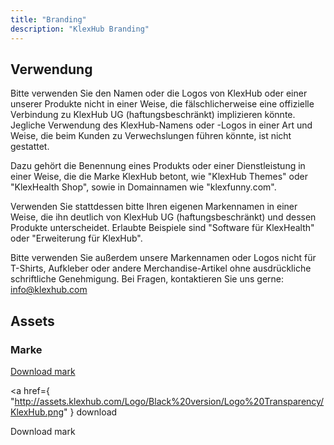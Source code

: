 ```yaml
---
title: "Branding"
description: "KlexHub Branding"
---
```



## Verwendung

Bitte verwenden Sie den Namen oder die Logos von KlexHub oder einer unserer Produkte nicht in einer Weise,
die fälschlicherweise eine offizielle Verbindung zu KlexHub UG (haftungsbeschränkt) implizieren könnte. Jegliche Verwendung des KlexHub-Namens oder -Logos in einer Art und Weise, die beim Kunden zu Verwechslungen führen könnte, ist nicht gestattet.

Dazu gehört die Benennung eines Produkts oder einer Dienstleistung in einer Weise, die die Marke KlexHub betont, wie "KlexHub Themes" oder "KlexHealth Shop", sowie in Domainnamen wie "klexfunny.com".

Verwenden Sie stattdessen bitte Ihren eigenen Markennamen in einer Weise, die ihn deutlich von KlexHub UG (haftungsbeschränkt) und dessen Produkte unterscheidet. Erlaubte Beispiele sind "Software für KlexHealth" oder "Erweiterung für KlexHub".

Bitte verwenden Sie außerdem unsere Markennamen oder Logos nicht für T-Shirts, Aufkleber oder andere Merchandise-Artikel ohne ausdrückliche schriftliche Genehmigung.
Bei Fragen, kontaktieren Sie uns gerne: info@klexhub.com

## Assets

### Marke

<div className="pt-5 pb-8">
  <a
    href={
      "http://assets.klexhub.com/Logo/Black%20version/Logo%20Transparency/KlexHub.png"
    }
    download
  >
    <span className="sr-only">Download mark</span>
    <div className="max-w-xl">
      <div className="relative" style={{ paddingTop: `${(33 / 262) * 100}%` }}>
        <img
          className="absolute inset-0 w-full h-full object-contain object-left"
          src={
            "http://assets.klexhub.com/Logo/Black%20version/Logo%20Transparency/KlexHub.png"
          }
          alt=""
          width={54}
          height={33}
          style={{ margin: 0 }}
        />
      </div>
    </div>
  </a>
</div>

<a
  href={
    "http://assets.klexhub.com/Logo/Black%20version/Logo%20Transparency/KlexHub.png"
  }
  download
>
  Download mark
</a>
